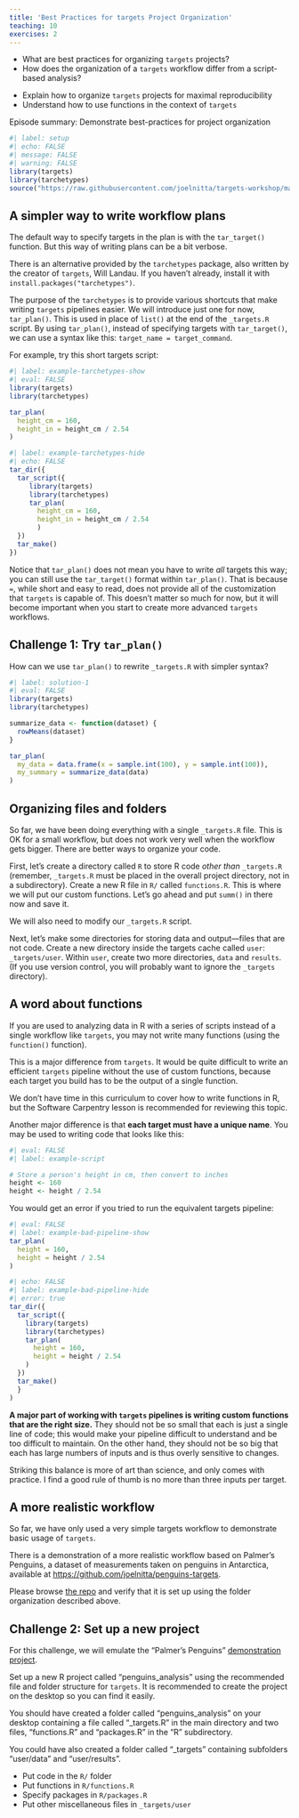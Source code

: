 ```yaml
---
title: 'Best Practices for targets Project Organization'
teaching: 10
exercises: 2
---
```


:::::::::::::::::::::::::::::::::::::: questions 

- What are best practices for organizing `targets` projects?
- How does the organization of a `targets` workflow differ from a script-based analysis?

::::::::::::::::::::::::::::::::::::::::::::::::

::::::::::::::::::::::::::::::::::::: objectives

- Explain how to organize `targets` projects for maximal reproducibility
- Understand how to use functions in the context of `targets`

::::::::::::::::::::::::::::::::::::::::::::::::

::::::::::::::::::::::::::::::::::::: instructor

Episode summary: Demonstrate best-practices for project organization

:::::::::::::::::::::::::::::::::::::

```r
#| label: setup
#| echo: FALSE
#| message: FALSE
#| warning: FALSE
library(targets)
library(tarchetypes)
source("https://raw.githubusercontent.com/joelnitta/targets-workshop/main/episodes/files/functions.R") # nolint
```

## A simpler way to write workflow plans

The default way to specify targets in the plan is with the `tar_target()` function.
But this way of writing plans can be a bit verbose.

There is an alternative provided by the `tarchetypes` package, also written by the creator of `targets`, Will Landau.
If you haven't already, install it with `install.packages("tarchetypes")`.

The purpose of the `tarchetypes` is to provide various shortcuts that make writing `targets` pipelines easier.
We will introduce just one for now, `tar_plan()`. This is used in place of `list()` at the end of the `_targets.R` script.
By using `tar_plan()`, instead of specifying targets with `tar_target()`, we can use a syntax like this: `target_name = target_command`.

For example, try this short targets script:

```r
#| label: example-tarchetypes-show
#| eval: FALSE
library(targets)
library(tarchetypes)

tar_plan(
  height_cm = 160,
  height_in = height_cm / 2.54
)
```

```r
#| label: example-tarchetypes-hide
#| echo: FALSE
tar_dir({
  tar_script({
     library(targets)
     library(tarchetypes)
     tar_plan(
       height_cm = 160,
       height_in = height_cm / 2.54
       )
  })
  tar_make()
})
```

Notice that `tar_plan()` does not mean you have to write *all* targets this way; you can still use the `tar_target()` format within `tar_plan()`.
That is because `=`, while short and easy to read, does not provide all of the customization that `targets` is capable of.
This doesn't matter so much for now, but it will become important when you start to create more advanced `targets` workflows.

::::::::::::::::::::::::::::::::::::: {.challenge}

## Challenge 1: Try `tar_plan()`

How can we use `tar_plan()` to rewrite `_targets.R` with simpler syntax?

:::::::::::::::::::::::::::::::::: {.solution}

```r
#| label: solution-1
#| eval: FALSE
library(targets)
library(tarchetypes)

summarize_data <- function(dataset) {
  rowMeans(dataset)
}

tar_plan(
  my_data = data.frame(x = sample.int(100), y = sample.int(100)),
  my_summary = summarize_data(data)
)
```

::::::::::::::::::::::::::::::::::

:::::::::::::::::::::::::::::::::::::

## Organizing files and folders

So far, we have been doing everything with a single `_targets.R` file.
This is OK for a small workflow, but does not work very well when the workflow gets bigger.
There are better ways to organize your code.

First, let's create a directory called `R` to store R code *other than* `_targets.R` (remember, `_targets.R` must be placed in the overall project directory, not in a subdirectory).
Create a new R file in `R/` called `functions.R`.
This is where we will put our custom functions.
Let's go ahead and put `summ()` in there now and save it.

We will also need to modify our `_targets.R` script.

Next, let's make some directories for storing data and output---files that are not code.
Create a new directory inside the targets cache called `user`: `_targets/user`.
Within `user`, create two more directories, `data` and `results`.
(If you use version control, you will probably want to ignore the `_targets` directory).

## A word about functions

If you are used to analyzing data in R with a series of scripts instead of a single workflow like `targets`, you may not write many functions (using the `function()` function).

This is a major difference from `targets`.
It would be quite difficult to write an efficient `targets` pipeline without the use of custom functions, because each target you build has to be the output of a single function.

We don't have time in this curriculum to cover how to write functions in R, but the Software Carpentry lesson is recommended for reviewing this topic.

Another major difference is that **each target must have a unique name**.
You may be used to writing code that looks like this:

```r
#| eval: FALSE
#| label: example-script

# Store a person's height in cm, then convert to inches
height <- 160
height <- height / 2.54
```

You would get an error if you tried to run the equivalent targets pipeline:

```r
#| eval: FALSE
#| label: example-bad-pipeline-show
tar_plan(
  height = 160,
  height = height / 2.54
)
```

```r
#| echo: FALSE
#| label: example-bad-pipeline-hide
#| error: true
tar_dir({
  tar_script({
    library(targets)
    library(tarchetypes)
    tar_plan(
      height = 160,
      height = height / 2.54
    )
  })
  tar_make()
  }
)
```

**A major part of working with `targets` pipelines is writing custom functions that are the right size.**
They should not be so small that each is just a single line of code; this would make your pipeline difficult to understand and be too difficult to maintain.
On the other hand, they should not be so big that each has large numbers of inputs and is thus overly sensitive to changes.

Striking this balance is more of art than science, and only comes with practice. I find a good rule of thumb is no more than three inputs per target.

## A more realistic workflow

So far, we have only used a very simple targets workflow to demonstrate basic usage of `targets`.

There is a demonstration of a more realistic workflow based on Palmer's Penguins, a dataset of measurements taken on penguins in Antarctica, available at <https://github.com/joelnitta/penguins-targets>.

Please browse [the repo](https://github.com/joelnitta/penguins-targets) and verify that it is set up using the folder organization described above.

::::::::::::::::::::::::::::::::::::: {.challenge}

## Challenge 2: Set up a new project

For this challenge, we will emulate the "Palmer's Penguins" [demonstration project](https://github.com/joelnitta/penguins-targets).

Set up a new R project called "penguins_analysis" using the recommended file and folder structure for `targets`. It is recommended to create the project on the desktop so you can find it easily.

:::::::::::::::::::::::::::::::::: {.solution}
You should have created a folder called "penguins_analysis" on your desktop containing a file called "_targets.R" in the main directory and two files, "functions.R" and "packages.R" in the "R" subdirectory.

You could have also created a folder called "_targets" containing subfolders "user/data" and "user/results".
::::::::::::::::::::::::::::::::::

:::::::::::::::::::::::::::::::::::::

::::::::::::::::::::::::::::::::::::: keypoints 

- Put code in the `R/` folder
- Put functions in `R/functions.R`
- Specify packages in `R/packages.R`
- Put other miscellaneous files in `_targets/user`

::::::::::::::::::::::::::::::::::::::::::::::::

